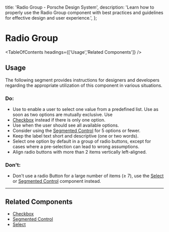 
  title: 'Radio Group - Porsche Design System',
  description:
    'Learn how to properly use the Radio Group component with best practices and guidelines for effective design and user experience.',
};

# Radio Group <ComponentStatus tagName="p-radio-group"></ComponentStatus>

<TableOfContents headings={['Usage','Related Components']} />

## Usage

The following segment provides instructions for designers and developers regarding the appropriate utilization of this
component in various situations.

### Do:

- Use to enable a user to select one value from a predefined list. Use as soon as two options are mutually exclusive.
  Use
- [Checkbox](/components/checkbox) instead if there is only one option.
- Use when the user should see all available options.
- Consider using the [Segmented Control](/components/segmented-control) for 5 options or fewer.
- Keep the label text short and descriptive (one or two words).
- Select one option by default in a group of radio buttons, except for cases where a pre-selection can lead to wrong
  assumptions.
- Align radio buttons with more than 2 items vertically left-aligned.

### Don't:

- Don't use a radio Button for a large number of items (≥ 7), use the [Select](/components/select) or
  [Segmented Control](/components/segmented-control) component instead.

---

## Related Components

- [Checkbox](/components/checkbox)
- [Segmented Control](/components/segmented-control)
- [Select](/components/select)
